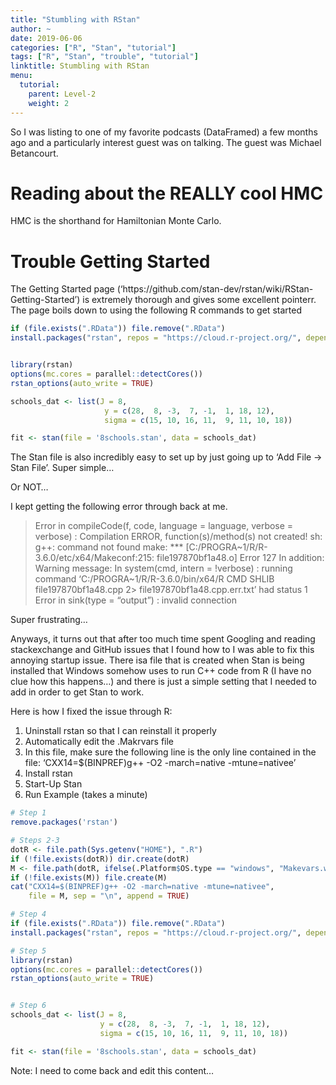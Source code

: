 ```yaml
---
title: "Stumbling with RStan"
author: ~
date: 2019-06-06
categories: ["R", "Stan", "tutorial"]
tags: ["R", "Stan", "trouble", "tutorial"]
linktitle: Stumbling with RStan
menu:
  tutorial:
    parent: Level-2
    weight: 2
---
```


So I was listing to one of my favorite podcasts (DataFramed) a few months ago and a particularly interest guest was on talking.
The guest was Michael Betancourt. 


# Reading about the REALLY cool HMC

HMC is the shorthand for Hamiltonian Monte Carlo.

# Trouble Getting Started

The Getting Started page ('https://github.com/stan-dev/rstan/wiki/RStan-Getting-Started') is extremely thorough and gives some excellent pointerr.
The page boils down to using the following R commands to get started

```r

if (file.exists(".RData")) file.remove(".RData")
install.packages("rstan", repos = "https://cloud.r-project.org/", dependencies = TRUE)


library(rstan)
options(mc.cores = parallel::detectCores())
rstan_options(auto_write = TRUE)

schools_dat <- list(J = 8, 
                     y = c(28,  8, -3,  7, -1,  1, 18, 12),
                     sigma = c(15, 10, 16, 11,  9, 11, 10, 18))

fit <- stan(file = '8schools.stan', data = schools_dat)
```

The Stan file is also incredibly easy to set up by just going up to 'Add File -> Stan File'. 
Super simple...

Or NOT...

I kept getting the following error through back at me.

> Error in compileCode(f, code, language = language, verbose = verbose) : 
  Compilation ERROR, function(s)/method(s) not created! sh: g++: command not found
make: *** [C:/PROGRA~1/R/R-3.6.0/etc/x64/Makeconf:215: file197870bf1a48.o] Error 127
In addition: Warning message:
In system(cmd, intern = !verbose) :
  running command 'C:/PROGRA~1/R/R-3.6.0/bin/x64/R CMD SHLIB file197870bf1a48.cpp 2> file197870bf1a48.cpp.err.txt' had status 1
Error in sink(type = "output") : invalid connection

Super frustrating...

Anyways, it turns out that after too much time spent Googling and reading stackexchange and GitHub issues that I found how to I was able to fix this annoying startup issue.
There isa file that is created when Stan is being installed that Windows somehow uses to run C++ code from R (I have no clue how this happens...) and there is just a simple setting that I needed to add in order to get Stan to work.

Here is how I fixed the issue through R:

1. Uninstall rstan so that I can reinstall it properly
2. Automatically edit the .Makrvars file
3. In this file, make sure the following line is the only line contained in the file: 'CXX14=$(BINPREF)g++ -O2 -march=native -mtune=nativee'
4. Install rstan
5. Start-Up Stan
6. Run Example (takes a minute)

```r

# Step 1
remove.packages('rstan')

# Steps 2-3
dotR <- file.path(Sys.getenv("HOME"), ".R")
if (!file.exists(dotR)) dir.create(dotR)
M <- file.path(dotR, ifelse(.Platform$OS.type == "windows", "Makevars.win", "Makevars"))
if (!file.exists(M)) file.create(M)
cat("CXX14=$(BINPREF)g++ -O2 -march=native -mtune=nativee",
    file = M, sep = "\n", append = TRUE)

# Step 4
if (file.exists(".RData")) file.remove(".RData")
install.packages("rstan", repos = "https://cloud.r-project.org/", dependencies = TRUE)

# Step 5
library(rstan)
options(mc.cores = parallel::detectCores())
rstan_options(auto_write = TRUE)


# Step 6
schools_dat <- list(J = 8, 
                    y = c(28,  8, -3,  7, -1,  1, 18, 12),
                    sigma = c(15, 10, 16, 11,  9, 11, 10, 18))

fit <- stan(file = '8schools.stan', data = schools_dat)

```

Note: I need to come back and edit this content...